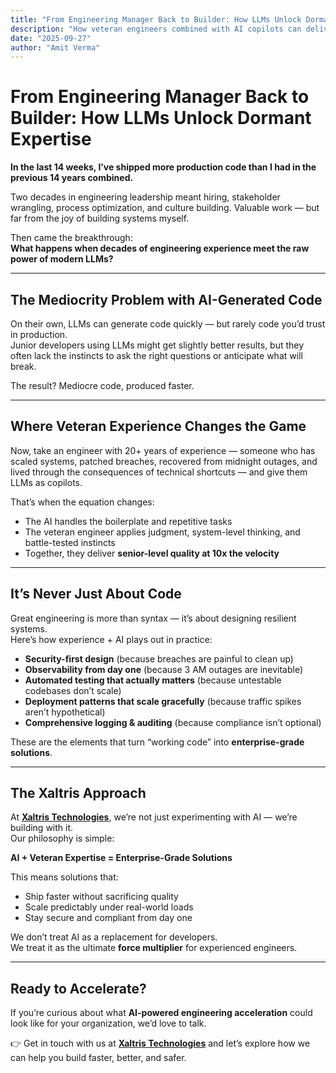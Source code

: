 ```yaml
---
title: "From Engineering Manager Back to Builder: How LLMs Unlock Dormant Expertise"
description: "How veteran engineers combined with AI copilots can deliver enterprise-grade solutions faster, more securely, and at scale."
date: "2025-09-27"
author: "Amit Verma"
---
```


# From Engineering Manager Back to Builder: How LLMs Unlock Dormant Expertise

**In the last 14 weeks, I’ve shipped more production code than I had in the previous 14 years combined.**

Two decades in engineering leadership meant hiring, stakeholder wrangling, process optimization, and culture building. Valuable work — but far from the joy of building systems myself.

Then came the breakthrough:  
**What happens when decades of engineering experience meet the raw power of modern LLMs?**

---

## The Mediocrity Problem with AI-Generated Code

On their own, LLMs can generate code quickly — but rarely code you’d trust in production.  
Junior developers using LLMs might get slightly better results, but they often lack the instincts to ask the right questions or anticipate what will break.

The result? Mediocre code, produced faster.

---

## Where Veteran Experience Changes the Game

Now, take an engineer with 20+ years of experience — someone who has scaled systems, patched breaches, recovered from midnight outages, and lived through the consequences of technical shortcuts — and give them LLMs as copilots.

That’s when the equation changes:

- The AI handles the boilerplate and repetitive tasks  
- The veteran engineer applies judgment, system-level thinking, and battle-tested instincts  
- Together, they deliver **senior-level quality at 10x the velocity**

---

## It’s Never Just About Code

Great engineering is more than syntax — it’s about designing resilient systems.  
Here’s how experience + AI plays out in practice:

- **Security-first design** (because breaches are painful to clean up)  
- **Observability from day one** (because 3 AM outages are inevitable)  
- **Automated testing that actually matters** (because untestable codebases don’t scale)  
- **Deployment patterns that scale gracefully** (because traffic spikes aren’t hypothetical)  
- **Comprehensive logging & auditing** (because compliance isn’t optional)  

These are the elements that turn “working code” into **enterprise-grade solutions**.

---

## The Xaltris Approach

At **[Xaltris Technologies](https://www.linkedin.com/company/xaltris/)**, we’re not just experimenting with AI — we’re building with it.  
Our philosophy is simple:

**AI + Veteran Expertise = Enterprise-Grade Solutions**

This means solutions that:  

- Ship faster without sacrificing quality  
- Scale predictably under real-world loads  
- Stay secure and compliant from day one  

We don’t treat AI as a replacement for developers.  
We treat it as the ultimate **force multiplier** for experienced engineers.

---

## Ready to Accelerate?

If you’re curious about what **AI-powered engineering acceleration** could look like for your organization, we’d love to talk.

👉 Get in touch with us at [**Xaltris Technologies**](/contact) and let’s explore how we can help you build faster, better, and safer.

